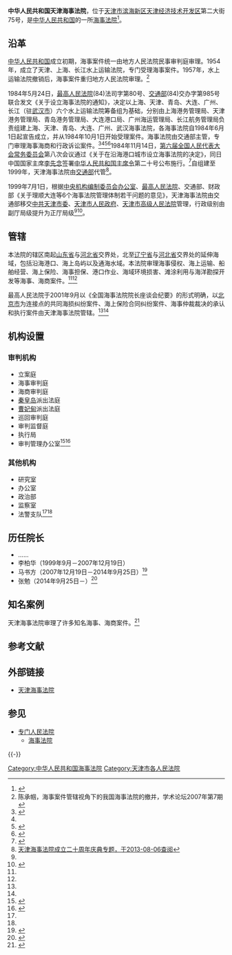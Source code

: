 {{Infobox PRCG
|机构名称=中华人民共和国天津海事法院
|标志1=National Emblem of the People's Republic of China.svg
|职位1=院长
|人员1=张勉
|衔级1=？级高级法官
|上诉法院=[[天津市高级人民法院|天津市高级人民法院]]
|业务上级=[[天津市高级人民法院|天津市高级人民法院]]
|组织上级=[[天津市人民代表大会|天津市人民代表大会]]<br />[[天津市人民代表大会常务委员会|天津市人民代表大会常务委员会]]
|中共上级=[[中国共产党天津市委员会|中国共产党天津市委员会]]
|中共本级=中国共产党天津海事法院党组
|机构类型=[[专门人民法院|专门人民法院]]
|行政级别=正地厅级
|授权法源=[[中华人民共和国宪法|中华人民共和国宪法]]
|组织法规=[[中华人民共和国人民法院组织法|中华人民共和国人民法院组织法]]
|地址1=[[天津市|天津市]][[滨海新区|滨海新区]][[天津经济技术开发区|天津经济技术开发区]]第二大街75号
|官网=[http://tjhsfy.chinacourt.org/index.shtml tjhsfy.chinacourt.org]
|成立时间=1984年6月1日
|时期1=
|机构1=
|时期2=
|机构2=
|时期3=
|机构3=
}}

'''中华人民共和国天津海事法院'''，位于[[天津市|天津市]][[滨海新区|滨海新区]][[天津经济技术开发区|天津经济技术开发区]]第二大街75号，是[[中华人民共和国|中华人民共和国]]的一所[[海事法院|海事法院]]<ref>{{Cite web |url=http://www.tianjinwe.com/tianjin/tjcj/201011/t20101129_2650092.html |title=天津海事法院公告，天津网，2010-11-29 |accessdate=2013-08-06 |archive-date=2013-10-19 |archive-url=https://web.archive.org/web/20131019172840/http://www.tianjinwe.com/tianjin/tjcj/201011/t20101129_2650092.html |dead-url=no }}</ref>。

== 沿革 ==
[[中华人民共和国|中华人民共和国]]成立初期，海事案件统一由地方人民法院民事审判庭审理。1954年，成立了天津、上海、长江水上运输法院，专门受理海事案件。1957年，水上运输法院撤销后，海事案件重归地方人民法院审理。<ref name=chen>陈承帼，海事案件管辖视角下的我国海事法院的撤并，学术论坛2007年第7期</ref>

1984年5月24日，[[中华人民共和国最高人民法院|最高人民法院]](84)法司字第80号、[[中华人民共和国交通部|交通部]](84)交办字第985号联合发文《关于设立海事法院的通知》，决定以上海、天津、青岛、大连、广州、长江（驻[[武汉市|武汉市]]）六个水上运输法院筹备组为基础，分别由上海港务管理局、天津港务管理局、青岛港务管理局、大连港口局、广州海运管理局、长江航务管理局负责组建上海、天津、青岛、大连、广州、武汉海事法院，各海事法院自1984年6月1日起宣告成立，并从1984年10月1日开始受理案件。海事法院由交通部主管，专门审理海事海商和行政诉讼案件。<ref name="xhw">{{Cite web |url=http://www.tj.xinhuanet.com/news/2004-05/26/content_2194422.htm |title=天津海事法院简介，新华网，2004-05-26 |accessdate=2013-08-06 |archive-date=2008-06-20 |archive-url=https://web.archive.org/web/20080620083520/http://www.tj.xinhuanet.com/news/2004-05/26/content_2194422.htm |dead-url=no }}</ref><ref name=fyw/><ref name="qd">{{Cite web |url=http://www.tj.xinhuanet.com/ztbd/20court/ |title=天津海事法院成立二十周年庆典专题，于2013-08-06查阅 |accessdate=2013-08-06 |archive-date=2020-11-04 |archive-url=https://web.archive.org/web/20201104221358/http://www.tj.xinhuanet.com/ztbd/20court/ |dead-url=no }}</ref><ref>{{Cite web |url=http://china.findlaw.cn/hshs/hsfl/841457.html |title=交通部关于设立海事法院的通知，找法网，2012-02-20 |accessdate=2015-04-03 |archive-date=2014-09-02 |archive-url=https://web.archive.org/web/20140902190836/http://china.findlaw.cn/hshs/hsfl/841457.html |dead-url=no }}</ref>1984年11月14日，[[第六届全国人民代表大会常务委员会|第六届全国人民代表大会常务委员会]]第八次会议通过《关于在沿海港口城市设立海事法院的决定》，同日中国国家主席[[李先念|李先念]]签署[[中华人民共和国主席令|中华人民共和国主席令]]第二十号公布施行。<ref>{{Cite web |url=http://www.china.com.cn/law/flfg/txt/2006-08/08/content_7064108.htm |title=全国人大常委会关于在沿海港口城市设立海事法院的决定，中国网，2006-08-08 |accessdate=2015-04-03 |archive-date=2020-03-30 |archive-url=https://web.archive.org/web/20200330142039/http://www.china.com.cn/law/flfg/txt/2006-08/08/content_7064108.htm |dead-url=no }}</ref>自组建至1999年，天津海事法院由[[中华人民共和国交通部|交通部]]代管<ref name="qd">[http://www.tj.xinhuanet.com/ztbd/20court/ 天津海事法院成立二十周年庆典专题，于2013-08-06查阅]</ref>。

1999年7月1日，根据[[中央机构编制委员会办公室|中央机构编制委员会办公室]]、[[中华人民共和国最高人民法院|最高人民法院]]、交通部、财政部《关于理顺大连等6个海事法院管理体制若干问题的意见》，天津海事法院由交通部移交[[中共天津市委|中共天津市委]]、[[天津市人民政府|天津市人民政府]]、[[天津市高级人民法院|天津市高级人民法院]]管理，行政级别由副厅局级提升为正厅局级<ref name="xhw" /><ref>{{Cite web |url=http://tjfy.chinacourt.org/public/detail.php?id=15 |title=天津海事法院院长李柏华访谈录，天津法院网，2004-12-24 |accessdate=2013-08-06 |archive-date=2015-04-08 |archive-url=https://web.archive.org/web/20150408045423/http://tjfy.chinacourt.org/public/detail.php?id=15 |dead-url=no }}</ref>。

==管辖==
本法院的辖区南起[[山东省|山东省]]与[[河北省|河北省]]交界处，北至[[辽宁省|辽宁省]]与[[河北省|河北省]]交界处的延伸海域，包括沿海港口、海上岛屿以及通海水域。本法院审理海事侵权、海上运输、船舶经营、海上保险、海事担保、港口作业、海域环境损害、滩涂利用与海洋勘探开发等海事、海商案件。<ref name=qd/><ref name=tjhsfyw/>

最高人民法院于2001年9月以《全国海事法院院长座谈会纪要》的形式明确，以[[北京市|北京市]]为连接点的共同海损纠纷案件、海上保险合同纠纷案件、海事仲裁裁决的承认和执行案件由天津海事法院管辖。<ref name=qd/><ref name=tjhsfyw/>

==机构设置==
===审判机构===
*立案庭
*海事审判庭
*海商审判庭
*[[秦皇岛|秦皇岛]]派出法庭
*[[曹妃甸|曹妃甸]]派出法庭
*巡回审判庭
*审判监督庭
*执行局
*审判管理办公室<ref name=fyw>{{Cite web |url=http://tjfy.chinacourt.org/public/detail.php?id=16 |title=天津海事法院，天津法院网，2004-12-24 |accessdate=2013-08-06 |archive-date=2014-10-06 |archive-url=https://web.archive.org/web/20141006075906/http://tjfy.chinacourt.org/public/detail.php?id=16 |dead-url=no }}</ref><ref name=tjhsfyw>{{Cite web |url=http://tjhsfy.chinacourt.org/article/detail/2014/04/id/1277662.shtml |title=天津海事法院简介，天津海事法院，2014-04-17 |accessdate=2015-01-07 |archive-date=2016-03-04 |archive-url=https://web.archive.org/web/20160304104657/http://tjhsfy.chinacourt.org/article/detail/2014/04/id/1277662.shtml |dead-url=no }}</ref>

===其他机构===
*研究室
*办公室
*政治部
*监察室
*法警支队<ref name=fyw/><ref name=tjhsfyw/>

==历任院长==
*……
*李柏华（1999年9月－2007年12月19日）
*马书方（2007年12月19日－2014年9月25日）<ref>{{Cite web |url=http://look.people.com.cn/GB/14798/21801/6678017.html |title=天津市人大常委会(决定)任免、批准任命名单，人民网，2007-12-20 |access-date=2015-01-07 |archive-url=https://web.archive.org/web/20160304054948/http://look.people.com.cn/GB/14798/21801/6678017.html |archive-date=2016-03-04 |dead-url=yes }}</ref>
*张勉（2014年9月25日－）<ref>{{Cite web |url=http://tj.sina.com.cn/news/b/2014-09-27/090796730.html |title=天津市人民代表大会常务委员会任免名单，新浪，2014-09-27 |accessdate=2015-01-07 |archive-date=2016-03-04 |archive-url=https://web.archive.org/web/20160304103001/http://tj.sina.com.cn/news/b/2014-09-27/090796730.html |dead-url=no }}</ref>

==知名案例==
天津海事法院审理了许多知名海事、海商案件。<ref>{{Cite web |url=http://www.tj.xinhuanet.com/ztbd/2004-06/01/content_2228277.htm |title=天津海事法院经典案件回放，新华网，2004年06月1日 |accessdate=2013年8月6日 |archive-date=2016年3月4日 |archive-url=https://web.archive.org/web/20160304135832/http://www.tj.xinhuanet.com/ztbd/2004-06/01/content_2228277.htm |dead-url=no }}</ref>

== 参考文献 ==
{{Reflist|30em}}

== 外部链接 ==
*[http://tjhsfy.chinacourt.org/index.shtml 天津海事法院]{{Wayback|url=http://tjhsfy.chinacourt.org/index.shtml |date=20190301141437 }}

== 参见 ==
{{Portal box|中华人民共和国|法律|天津}}
* [[专门人民法院|专门人民法院]]
** [[海事法院|海事法院]]

{{-}}
{{中华人民共和国法院|专}}
{{中国水域管治力量}}

[[Category:中华人民共和国海事法院|Category:中华人民共和国海事法院]]
[[Category:天津市各人民法院|Category:天津市各人民法院]]